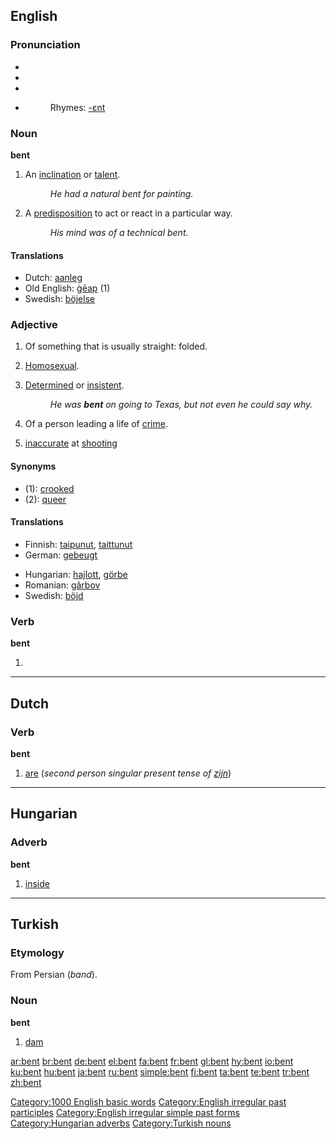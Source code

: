 {{see|Bent}}
==English==

===Pronunciation===
*{{AHD|/bĕnt/}}
*{{IPA|/bent/}}
*{{SAMPA|/bent/}}
*{{audio|en-us-bent.ogg|Audio (US)}}
*:Rhymes: [[Rhymes:English:-ɛnt|-ɛnt]]

===Noun===
'''bent'''

# An [[inclination]] or [[talent]].
#:''He had a natural bent for painting.''
# A [[predisposition]] to act or react in a particular way.
#:''His mind was of a technical bent.''

====Translations====
*Dutch: [[aanleg]] {{m}}
*Old English: [[geap|ġēap]] (1)
*Swedish: [[böjelse]]

===Adjective===
{{en-adj}}

# Of something that is usually straight: folded.
# {{context|slang|derogatory|mostly|UK}} [[Homosexual]].
# [[determined|Determined]] or [[insistent]].
#:''He was '''bent''' on going to Texas, but not even he could say why.''
# Of a person leading a life of [[crime]].
# {{context|slang|football}} [[inaccurate]] at [[shooting]]

====Synonyms====
*(1): [[crooked]]
*(2): [[queer]]

====Translations====
{{trans-top|folded}}
*Finnish: [[taipunut]], [[taittunut]]
*German: [[gebeugt]]
{{trans-mid}}
*Hungarian: [[hajlott]], [[görbe]]
*Romanian: [[gârbov]]
*Swedish: [[böjd]]
{{trans-bottom}}

{{trans-top|Homosexual}}
{{trans-mid}}
{{trans-bottom}}

{{trans-top|Determined or insistent}}
{{trans-mid}}
{{trans-bottom}}

===Verb===
'''bent'''

# {{past of|bend}}

[[Category:1000 English basic words]]
[[Category:English irregular past participles]]
[[Category:English irregular simple past forms]]

----

==Dutch==

===Verb===
'''bent'''

# [[are]] (''second person singular present tense of [[zijn]]'')

----

==Hungarian==

===Adverb===
'''bent'''

# [[inside]]

[[Category:Hungarian adverbs]]

----

==Turkish==

===Etymology===
From Persian {{FAchar|[[بند]]}} (''band'').

===Noun===
'''bent'''

# [[dam]]

[[Category:Turkish nouns]]

[[ar:bent]]
[[br:bent]]
[[de:bent]]
[[el:bent]]
[[fa:bent]]
[[fr:bent]]
[[gl:bent]]
[[hy:bent]]
[[io:bent]]
[[ku:bent]]
[[hu:bent]]
[[ja:bent]]
[[ru:bent]]
[[simple:bent]]
[[fi:bent]]
[[ta:bent]]
[[te:bent]]
[[tr:bent]]
[[zh:bent]]
